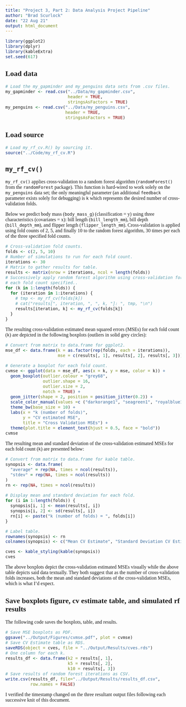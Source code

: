 ```yaml
---
title: "Project 3, Part 2: Data Analysis Project Pipeline"
author: "Brad Scurlock"
date: "22 Aug 21"
output: html_document
---
```


<!--- Begin styling code. --->
<style type="text/css">
/* Whole document: */
body{
  font-family: "Palatino Linotype", "Book Antiqua", Palatino, serif;
  font-size: 12pt;
}
h1.title {
  font-size: 38px;
  text-align: center;
}
h4.author {
  font-size: 18px;
  text-align: center;
}
h4.date {
  font-size: 18px;
  text-align: center;
}
</style>
<!--- End styling code. --->

```r
library(ggplot2)
library(dplyr)
library(kableExtra)
set.seed(617)
```

## **Load data**

```r
# Load the my_gapminder and my_penguins data sets from .csv files.
my_gapminder <- read.csv("../Data/my_gapminder.csv",
                         header = TRUE,
                         stringsAsFactors = TRUE)
my_penguins <- read.csv("../Data/my_penguins.csv",
                        header = TRUE,
                        stringsAsFactors = TRUE)
```

## **Load source**

```r
# Load my_rf_cv.R() by sourcing it.
source("../Code/my_rf_cv.R")
```

## **`my_rf_cv()`**

`my_rf_cv()` applies cross-validation to a random forest algorithm (`randomForest()` from the `randomForest` package).  This function is hard-wired to work solely on the `my_penguins` data set; the only meaningful parameter (an additional `feedback` parameter exists solely for debugging) is `k` which represents the desired number of cross-validation folds.

Below we predict body mass (`body_mass_g`) (classification = y) using three characteristics (covariates = x): bill length (`bill_length_mm`), bill depth (`bill_depth_mm`), and flipper length (`flipper_length_mm`).  Cross-validation is applied using fold counts of 2, 5, and finally 10 to the random forest algorithm, 30 times per each of the three specified fold counts.

```r
# Cross-validation fold counts.
folds <- c(2, 5, 10)
# Number of simulations to run for each fold count.
iterations <- 30
# Matrix to gather results for table.
results <- matrix(nrow = iterations, ncol = length(folds))
# Successively apply random forest algorithm using cross-validation for
# each fold count specified..
for (k in 1:length(folds)) {
  for (iteration in 1:iterations) {
    # tmp <- my_rf_cv(folds[k])
    # cat("results[", iteration, ", ", k, "]: ", tmp, "\n")
    results[iteration, k] <- my_rf_cv(folds[k])
  }
}
```

The resulting cross-validation estimated mean squared errors (MSEs) for each fold count (`k`) are depicted in the following boxplots (outliers in solid grey circles):

```r
# Convert from matrix to data.frame for ggplot2.
mse_df <- data.frame(k = as.factor(rep(folds, each = iterations)),
                     mse = c(results[, 1], results[, 2], results[, 3]))

# Generate a boxplot for each fold count.
cvmse <- ggplot(data = mse_df, aes(x = k, y = mse, color = k)) +
  geom_boxplot(outlier.colour = "grey68",
               outlier.shape = 16,
               outlier.size = 2,
               notch = TRUE) +
  geom_jitter(shape = 2, position = position_jitter(0.2)) +
  scale_color_manual(values =c ("darkorange1", "seagreen1", "royalblue1")) +
  theme_bw(base_size = 10) +
  labs(x = "k (number of folds)",
       y = "CV estimated MSE",
       title = "Cross Validation MSEs") +
  theme(plot.title = element_text(hjust = 0.5, face = "bold"))
cvmse
```

The resulting mean and standard deviation of the cross-validation estimated MSEs for each fold count (`k`) are presented below:

```r
# Convert from matrix to data.frame for kable table.
synopsis <- data.frame(
  "average" = rep(NA, times = ncol(results)),
  "stdev" = rep(NA, times = ncol(results))
)
rn <- rep(NA, times = ncol(results))

# Display mean and standard deviation for each fold.
for (i in 1:length(folds)) {
  synopsis[i, 1] <- mean(results[, i])
  synopsis[i, 2] <- sd(results[, i])
  rn[i] <- paste("k (number of folds) = ", folds[i])
}

# Label table.
rownames(synopsis) <- rn
colnames(synopsis) <- c("Mean CV Estimate", "Standard Deviation CV Estimate")

cves <- kable_styling(kable(synopsis))
cves
```

The above boxplots depict the cross-validation estimated MSEs visually while the above table depicts said data textually.  They both suggest that as the number of cross-validation folds increases, both the mean and standard deviations of the cross-validation MSEs, which is what I'd expect.

## **Save boxplots figure, cv estimate table, and simulated rf results**

The following code saves the boxplots, table, and results.

```r
# Save MSE boxplots as PDF.
ggsave("../Output/Figures/cvmse.pdf", plot = cvmse)
# Save CV Estimate table as RDS.
saveRDS(object = cves, file = "../Output/Results/cves.rds")
# One column for each k.
results_df <- data.frame(k2 = results[, 1],
                         k5 = results[, 2],
                         k10 = results[, 3])
# Save results of random forest iterations as CSV.
write.csv(results_df, file="../Output/Results/results_df.csv",
          row.names = FALSE)
```

I verified the timestamp changed on the three resultant output files following each successive knit of this document.
